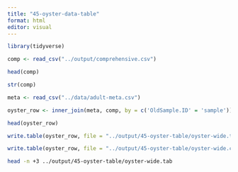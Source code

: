 ```yaml
---
title: "45-oyster-data-table"
format: html
editor: visual
---
```


```r
library(tidyverse)
```

```r
comp <- read_csv("../output/comprehensive.csv")
```

```r
head(comp)
```

```r
str(comp)
```

```r
meta <- read_csv("../data/adult-meta.csv")
```

```r
oyster_row <- inner_join(meta, comp, by = c('OldSample.ID' = 'sample'))
```


```r
head(oyster_row)
```

```r
write.table(oyster_row, file = "../output/45-oyster-table/oyster-wide.tab",quote = F, row.names = F, sep = "\t")
```

```r
write.table(oyster_row, file = "../output/45-oyster-table/oyster-wide.csv",quote = F, row.names = F, sep = ",")
```

```bash
head -n +3 ../output/45-oyster-table/oyster-wide.tab
```

